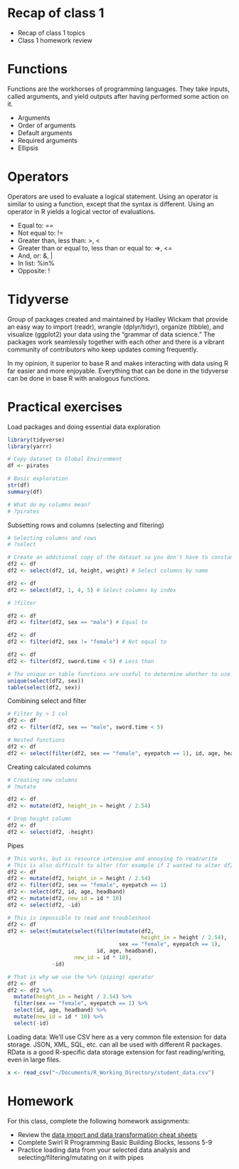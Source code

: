 # Recap of class 1

- Recap of class 1 topics
- Class 1 homework review

# Functions

Functions are the workhorses of programming languages. They take inputs, called arguments, and yield outputs after having performed some action on it.

- Arguments
- Order of arguments
- Default arguments
- Required arguments
- Ellipsis

# Operators

Operators are used to evaluate a logical statement. Using an operator is similar to using a function, except that the syntax is different. Using an operator in R yields a logical vector of evaluations.

- Equal to: ==
- Not equal to: !=
- Greater than, less than: >, <
- Greater than or equal to, less than or equal to: =>, <=
- And, or: &, |
- In list: %in%
- Opposite: !

# Tidyverse

Group of packages created and maintained by Hadley Wickam that provide an easy way to import (readr), wrangle (dplyr/tidyr), organize (tibble), and visualize (ggplot2) your data using the "grammar of data science." The packages work seamlessly together with each other and there is a vibrant community of contributors who keep updates coming frequently.

In my opinion, it superior to base R and makes interacting with data using R far easier and more enjoyable. Everything that can be done in the tidyverse can be done in base R with analogous functions.

# Practical exercises

Load packages and doing essential data exploration

```r
library(tidyverse)
library(yarrr)

# Copy dataset to Global Environment
df <- pirates

# Basic exploration
str(df)
summary(df)

# What do my columns mean?
# ?pirates
```

Subsetting rows and columns (selecting and filtering)

```r
# Selecting columns and rows
# ?select

# Create an additional copy of the dataset so you don't have to constantly re-load it
df2 <- df
df2 <- select(df2, id, height, weight) # Select columns by name

df2 <- df
df2 <- select(df2, 1, 4, 5) # Select columns by index

# ?filter

df2 <- df
df2 <- filter(df2, sex == "male") # Equal to

df2 <- df
df2 <- filter(df2, sex != "female") # Not equal to

df2 <- df
df2 <- filter(df2, sword.time < 5) # Less than

# The unique or table functions are useful to determine whether to use ==, or !=, or %in%
unique(select(df2, sex))
table(select(df2, sex))
```

Combining select and filter

```r
# Filter by > 1 col
df2 <- df
df2 <- filter(df2, sex == "male", sword.time < 5)

# Nested functions
df2 <- df
df2 <- select(filter(df2, sex == "female", eyepatch == 1), id, age, headband)
```

Creating calculated columns

```r
# Creating new columns
# ?mutate

df2 <- df
df2 <- mutate(df2, height_in = height / 2.54)

# Drop height column
df2 <- df
df2 <- select(df2, -height)
```

Pipes

```r
# This works, but is resource intensive and annoying to read/write
# This is also difficult to alter (for example if I wanted to alter df2 to df)
df2 <- df
df2 <- mutate(df2, height_in = height / 2.54)
df2 <- filter(df2, sex == "female", eyepatch == 1)
df2 <- select(df2, id, age, headband)
df2 <- mutate(df2, new_id = id * 10)
df2 <- select(df2, -id)

# This is impossible to read and troubleshoot
df2 <- df
df2 <- select(mutate(select(filter(mutate(df2,
                                          height_in = height / 2.54),
                                   sex == "female", eyepatch == 1), 
                            id, age, headband),
                     new_id = id * 10),
              -id)

# That is why we use the %>% (piping) operator
df2 <- df
df2 <- df2 %>%
  mutate(height_in = height / 2.54) %>%
  filter(sex == "female", eyepatch == 1) %>%
  select(id, age, headband) %>%
  mutate(new_id = id * 10) %>%
  select(-id)
```

Loading data: We'll use CSV here as a very common file extension for data storage. JSON, XML, SQL, etc. can all be used with different R packages. RData is a good R-specific data storage extension for fast reading/writing, even in large files.

```r
x <- read_csv("~/Documents/R_Working_Directory/student_data.csv")
```

# Homework

For this class, complete the following homework assignments:

- Review the [data import and data transformation cheat sheets](https://www.rstudio.com/resources/cheatsheets/)
- Complete Swirl R Programming Basic Building Blocks, lessons 5-9
- Practice loading data from your selected data analysis and selecting/filtering/mutating on it with pipes
